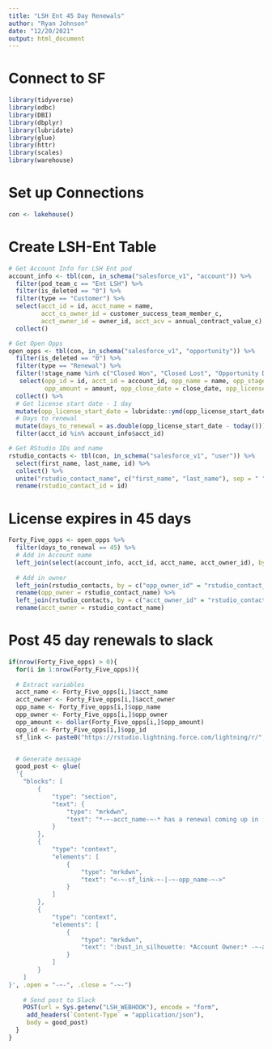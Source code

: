 ```yaml
---
title: "LSH Ent 45 Day Renewals"
author: "Ryan Johnson"
date: "12/20/2021"
output: html_document
---
```


# Connect to SF

```r
library(tidyverse)
library(odbc)
library(DBI)
library(dbplyr)
library(lubridate)
library(glue)
library(httr)
library(scales)
library(warehouse)
```

# Set up Connections
```r
con <- lakehouse()
```


# Create LSH-Ent Table

```r
# Get Account Info for LSH Ent pod
account_info <- tbl(con, in_schema("salesforce_v1", "account")) %>%
  filter(pod_team_c == "Ent LSH") %>% 
  filter(is_deleted == "0") %>% 
  filter(type == "Customer") %>% 
  select(acct_id = id, acct_name = name,
         acct_cs_owner_id = customer_success_team_member_c,
         acct_owner_id = owner_id, acct_acv = annual_contract_value_c) %>%
  collect()

# Get Open Opps
open_opps <- tbl(con, in_schema("salesforce_v1", "opportunity")) %>% 
  filter(is_deleted == "0") %>%
  filter(type == "Renewal") %>% 
  filter(!stage_name %in% c("Closed Won", "Closed Lost", "Opportunity Disqualified")) %>% 
   select(opp_id = id, acct_id = account_id, opp_name = name, opp_stage_name = stage_name, opp_owner_id = owner_id,
          opp_amount = amount, opp_close_date = close_date, opp_license_start_date = license_start_date_c) %>%
  collect() %>% 
  # Get license start date - 1 day
  mutate(opp_license_start_date = lubridate::ymd(opp_license_start_date) - 1) %>%
  # Days to renewal
  mutate(days_to_renewal = as.double(opp_license_start_date - today())) %>% 
  filter(acct_id %in% account_info$acct_id)

# Get RStudio IDs and name
rstudio_contacts <- tbl(con, in_schema("salesforce_v1", "user")) %>%
  select(first_name, last_name, id) %>% 
  collect() %>% 
  unite("rstudio_contact_name", c("first_name", "last_name"), sep = " ") %>% 
  rename(rstudio_contact_id = id)
```


# License expires in 45 days
```r
Forty_Five_opps <- open_opps %>% 
  filter(days_to_renewal == 45) %>% 
  # Add in Account name
  left_join(select(account_info, acct_id, acct_name, acct_owner_id), by = c("acct_id")) %>% 
  
  # Add in owner
  left_join(rstudio_contacts, by = c("opp_owner_id" = "rstudio_contact_id")) %>%
  rename(opp_owner = rstudio_contact_name) %>% 
  left_join(rstudio_contacts, by = c("acct_owner_id" = "rstudio_contact_id")) %>% 
  rename(acct_owner = rstudio_contact_name)
```


# Post 45 day renewals to slack

```r
if(nrow(Forty_Five_opps) > 0){
  for(i in 1:nrow(Forty_Five_opps)){
    
  # Extract variables
  acct_name <- Forty_Five_opps[i,]$acct_name
  acct_owner <- Forty_Five_opps[i,]$acct_owner
  opp_name <- Forty_Five_opps[i,]$opp_name
  opp_owner <- Forty_Five_opps[i,]$opp_owner
  opp_amount <- dollar(Forty_Five_opps[i,]$opp_amount)
  opp_id <- Forty_Five_opps[i,]$opp_id
  sf_link <- paste0("https://rstudio.lightning.force.com/lightning/r/", opp_id, "/view")


  # Generate message
  good_post <- glue(
  '{
	"blocks": [
		{
			"type": "section",
			"text": {
				"type": "mrkdwn",
				"text": "*-~-acct_name-~-* has a renewal coming up in :four::five: days!"
			}
		},
		{
			"type": "context",
			"elements": [
				{
					"type": "mrkdwn",
					"text": "<-~-sf_link-~-|-~-opp_name-~->"
				}
			]
		},
		{
			"type": "context",
			"elements": [
				{
					"type": "mrkdwn",
					"text": ":bust_in_silhouette: *Account Owner:* -~-acct_owner-~-\n:bust_in_silhouette: *Opp Owner:* -~-opp_owner-~-\n:dollar: *Amount:* -~-opp_amount-~-"
				}
			]
		}
	]
}', .open = "-~-", .close = "-~-")
  
    # Send post to Slack
    POST(url = Sys.getenv("LSH_WEBHOOK"), encode = "form",
     add_headers(`Content-Type` = "application/json"), 
     body = good_post)
  }
}
```

